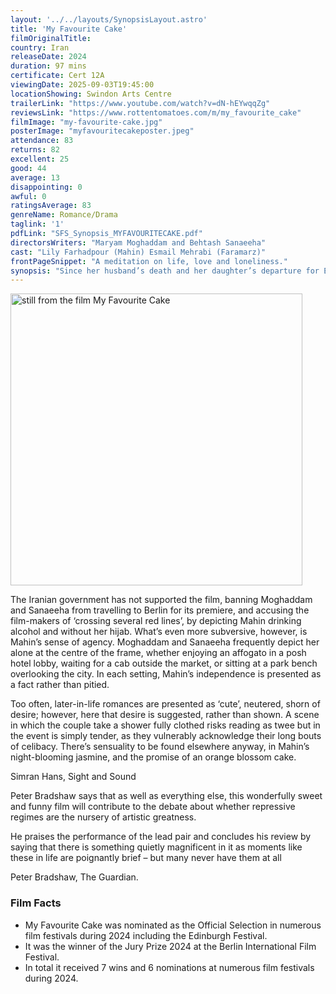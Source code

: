 ```yaml
---
layout: '../../layouts/SynopsisLayout.astro'
title: 'My Favourite Cake'
filmOriginalTitle:
country: Iran
releaseDate: 2024
duration: 97 mins
certificate: Cert 12A
viewingDate: 2025-09-03T19:45:00
locationShowing: Swindon Arts Centre
trailerLink: "https://www.youtube.com/watch?v=dN-hEYwqqZg"
reviewsLink: "https://www.rottentomatoes.com/m/my_favourite_cake" 
filmImage: "my-favourite-cake.jpg"
posterImage: "myfavouritecakeposter.jpeg" 
attendance: 83
returns: 82
excellent: 25
good: 44
average: 13
disappointing: 0
awful: 0
ratingsAverage: 83
genreName: Romance/Drama
taglink: '1'
pdfLink: "SFS_Synopsis_MYFAVOURITECAKE.pdf"
directorsWriters: "Maryam Moghaddam and Behtash Sanaeeha"
cast: "Lily Farhadpour (Mahin) Esmail Mehrabi (Faramarz)"
frontPageSnippet: "A meditation on life, love and loneliness."
synopsis: "Since her husband’s death and her daughter’s departure for Europe, 70-year-old Mahin has been living alone in Tehran, until an afternoon tea with friends leads her to break her solitary routine and revitalise her love life.  But as Mahin opens herself up to new romance, what begins as an unexpected encounter quickly evolves into an unpredictable, unforgettable evening…" 
---
```


<Image src={filmImage} alt="still from the film My Favourite Cake" width="467" />

The Iranian government has not supported the film, banning Moghaddam and Sanaeeha from travelling to Berlin for its premiere, and accusing the film-makers of ‘crossing several red lines’, by depicting Mahin drinking alcohol and without her hijab.
What’s even more subversive, however, is Mahin’s sense of agency.  Moghaddam and Sanaeeha frequently depict her alone at the centre of the frame, whether enjoying an affogato in a posh hotel lobby, waiting for a cab outside the market, or sitting at a park bench overlooking the city.  In each setting, Mahin’s independence is presented as a fact rather than pitied.

Too often, later-in-life romances are presented as ‘cute’, neutered, shorn of desire; however, here that desire is suggested, rather than shown.  A scene in which the couple take a shower fully clothed risks reading as twee but in the event is simply tender, as they vulnerably acknowledge their long bouts of celibacy.  There’s sensuality to be found elsewhere anyway, in Mahin’s night-blooming jasmine, and the promise of an orange blossom cake.

<div class="review__author review__author--review1">
Simran Hans, Sight and Sound
</div>

Peter Bradshaw says that as well as everything else, this wonderfully sweet and funny film will contribute to the debate about whether repressive regimes are the nursery of artistic greatness.

He praises the performance of the lead pair and concludes his review by saying that there is something quietly magnificent in it as moments like these in life are poignantly brief – but many never have them at all

<div class="review__author">
Peter Bradshaw, The Guardian.
</div>

### Film Facts

- My Favourite Cake was nominated as the Official Selection in numerous film festivals during 2024 including the Edinburgh Festival.
- It was the winner of the Jury Prize 2024 at the Berlin International Film Festival.
- In total it received 7 wins and 6 nominations at numerous film festivals during 2024.
